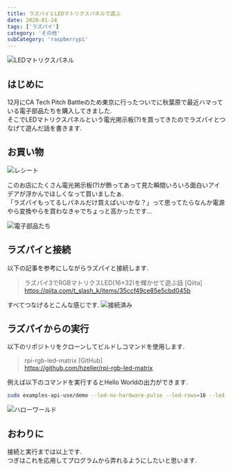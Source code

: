 ```yaml
---
title: ラズパイとLEDマトリクスパネルで遊ぶ
date: 2020-01-24
tags: ['ラズパイ']
category: 'その他'
subCategory: 'raspberrypi'
---
```


![LEDマトリクスパネル](https://dl.dropboxusercontent.com/s/51sb17is3fpk7r4/RGB%E3%83%9E%E3%83%88%E3%83%AA%E3%82%AF%E3%82%B9LED.gif?dl=0)

## はじめに

12月にCA Tech Pitch Battleのため東京に行ったついでに秋葉原で最近ハマっている電子部品たちを購入してきました.\
そこでLEDマトリクスパネルという電光掲示板(?)を買ってきたのでラズパイとつなげて遊んだ話を書きます.

## お買い物

![レシート](https://dl.dropboxusercontent.com/s/b1drcapjxe1qve5/%E7%A7%8B%E8%91%89%E5%8E%9F%E9%9B%BB%E5%AD%90%E9%83%A8%E5%93%81%E3%83%AC%E3%82%B7%E3%83%BC%E3%83%88.jpeg?dl=0)

このお店にたくさん電光掲示板(?)が飾ってあって見た瞬間いろいろ面白いアイデアが浮かんでほしくなって買いましたぁ.\
「ラズパイもってるしパネルだけ買えばいいかな？」って思ってたらなんか電源やら変換やらを買わなきゃでちょっと高かったです...

![電子部品たち](https://dl.dropboxusercontent.com/s/pl23egstxo4r471/%E7%A7%8B%E8%91%89%E5%8E%9F%E9%9B%BB%E5%AD%90%E9%83%A8%E5%93%81.jpeg?dl=0)

## ラズパイと接続

以下の記事を参考にしながらラズパイと接続します.

> ラズパイ3でRGBマトリクスLED(16×32)を輝かせて遊ぶ話 [Qiita]\
> https://qiita.com/t_slash_k/items/35ccf49ce85e5cbd045b

すべてつなげるとこんな感じです.
![接続済み](https://dl.dropboxusercontent.com/s/v2gqtzsiq8ct378/%E3%83%A9%E3%82%BA%E3%83%91%E3%82%A4%E3%81%A8%E3%81%AE%E6%8E%A5%E7%B6%9A.jpeg?dl=0)

## ラズパイからの実行

以下のリポジトリをクローンしてビルドしコマンドを使用します.

> rpi-rgb-led-matrix [GitHub]\
> https://github.com/hzeller/rpi-rgb-led-matrix

例えば以下のコマンドを実行するとHello Worldの出力ができます.

```bash
sudo examples-api-use/demo --led-no-hardware-pulse --led-rows=16 --led-cols=32 -D 1 -m 20  /home/pi/rpi-rgb-led-matrix/examples-api-use/runtext16.ppm
```

![ハローワールド](https://dl.dropboxusercontent.com/s/ep9vt5f1akooxk4/%E3%83%9E%E3%83%88%E3%83%AA%E3%82%AF%E3%82%B9%E3%83%91%E3%83%8D%E3%83%AB%E3%83%8F%E3%83%AD%E3%83%BC%E3%83%AF%E3%83%BC%E3%83%AB%E3%83%89.gif?dl=0)

## おわりに

接続と実行までは以上です.\
つぎはこれを応用してプログラムから弄れるようにしたいと思います.
